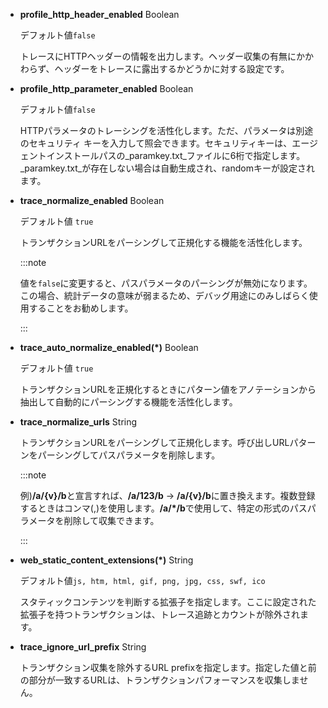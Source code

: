 -   **profile_http_header_enabled** <span class='type'>Boolean</span>

    デフォルト値`false`

    トレースにHTTPヘッダーの情報を出力します。ヘッダー収集の有無にかかわらず、ヘッダーをトレースに露出するかどうかに対する設定です。 

-   **profile_http_parameter_enabled** <span class='type'>Boolean</span>

    デフォルト値`false`

    HTTPパラメータのトレーシングを活性化します。ただ、パラメータは別途のセキュリティ キーを入力して照会できます。セキュリティキーは、エージェントインストールパスの_paramkey.txt_ファイルに6桁で指定します。_paramkey.txt_が存在しない場合は自動生成され、randomキーが設定されます。

-   **trace_normalize_enabled** <span class='type'>Boolean</span>

    デフォルト値 `true`

    トランザクションURLをパーシングして正規化する機能を活性化します。

    :::note

    値を`false`に変更すると、パスパラメータのパーシングが無効になります。 この場合、統計データの意味が弱まるため、デバッグ用途にのみしばらく使用することをお勧めします。

    :::

-   **trace_auto_normalize_enabled(\*)** <span class='type'>Boolean</span>

    デフォルト値 `true`

    トランザクションURLを正規化するときにパターン値をアノテーションから抽出して自動的にパーシングする機能を活性化します。

-   **trace_normalize_urls** <span class='type'>String</span>

    トランザクションURLをパーシングして正規化します。呼び出しURLパターンをパーシングしてパスパラメータを削除します。  

    :::note

    例)**/a/{v}/b**と宣言すれば、**/a/123/b** → **/a/{v}/b**に置き換えます。複数登録するときはコンマ(,)を使用します。**/a/\*/b**で使用して、特定の形式のパスパラメータを削除して収集できます。

    :::

-   **web_static_content_extensions(\*)** <span class='type'>String</span>

    デフォルト値`js, htm, html, gif, png, jpg, css, swf, ico`

    スタティックコンテンツを判断する拡張子を指定します。ここに設定された拡張子を持つトランザクションは、トレース追跡とカウントが除外されます。

-   **trace_ignore_url_prefix** <span class='type'>String</span>

    トランザクション収集を除外するURL prefixを指定します。指定した値と前の部分が一致するURLは、トランザクションパフォーマンスを収集しません。

